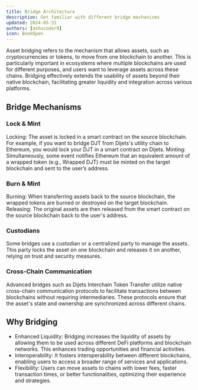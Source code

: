 ```yaml
---
title: Bridge Architecture
description: Get familiar with different bridge mechanisms
updated: 2024-05-31
authors: [ashucoder9]
icon: BookOpen
---
```


Asset bridging refers to the mechanism that allows assets, such as cryptocurrencies or tokens, to move from one blockchain to another. This is particularly important in ecosystems where multiple blockchains are used for different purposes, and users want to leverage assets across these chains. Bridging effectively extends the usability of assets beyond their native blockchain, facilitating greater liquidity and integration across various platforms.

## Bridge Mechanisms

### Lock & Mint

Locking: The asset is locked in a smart contract on the source blockchain. For example, if you want to bridge DJT from Dijets's utility chain to Ethereum, you would lock your DJT in a smart contract on Dijets.
Minting: Simultaneously, some event notifies Ethereum that an equivalent amount of a wrapped token (e.g., Wrapped DJT) must be minted on the target blockchain and sent to the user’s address.

### Burn & Mint

Burning: When transferring assets back to the source blockchain, the wrapped tokens are burned or destroyed on the target blockchain.
Releasing: The original assets are then released from the smart contract on the source blockchain back to the user's address.

### Custodians

Some bridges use a custodian or a centralized party to manage the assets. This party locks the asset on one blockchain and releases it on another, relying on trust and security measures.

### Cross-Chain Communication

Advanced bridges such as Dijets Interchain Token Transfer utilize native cross-chain communication protocols to facilitate transactions between blockchains without requiring intermediaries. These protocols ensure that the asset's state and ownership are synchronized across different chains.

## Why Bridging

- Enhanced Liquidity: Bridging increases the liquidity of assets by allowing them to be used across different DeFi platforms and blockchain networks. This enhances trading opportunities and financial activities.
- Interoperability: It fosters interoperability between different blockchains, enabling users to access a broader range of services and applications.
- Flexibility: Users can move assets to chains with lower fees, faster transaction times, or better functionalities, optimizing their experience and strategies.

<Quiz quizId="123" />
